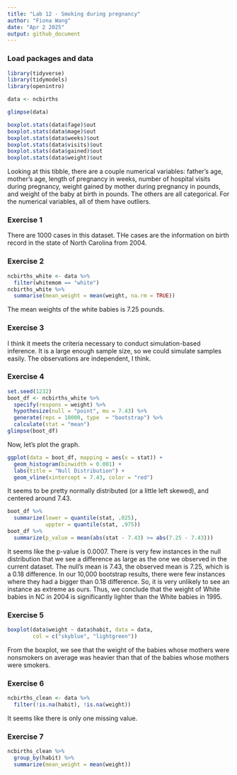 ```yaml
---
title: "Lab 12 - Smoking during pregnancy"
author: "Fiona Wang"
date: "Apr 2 2025"
output: github_document
---
```


### Load packages and data

```r
library(tidyverse) 
library(tidymodels)
library(openintro)
```

```r
data <- ncbirths
```

```r
glimpse(data)
```

```r
boxplot.stats(data$fage)$out
boxplot.stats(data$mage)$out
boxplot.stats(data$weeks)$out
boxplot.stats(data$visits)$out
boxplot.stats(data$gained)$out
boxplot.stats(data$weight)$out
```

Looking at this tibble, there are a couple numerical variables: father's age, mother's age, length of pregnancy in weeks, number of hospital visits during pregnancy, weight gained by mother during pregnancy in pounds, and weight of the baby at birth in pounds. The others are all categorical. For the numerical variables, all of them have outliers. 

### Exercise 1
There are 1000 cases in this dataset. THe cases are the information on birth record in the state of North Carolina from 2004. 

### Exercise 2
```r
ncbirths_white <- data %>% 
  filter(whitemom == "white")
ncbirths_white %>% 
  summarise(mean_weight = mean(weight, na.rm = TRUE))
```

The mean weights of the white babies is 7.25 pounds. 

### Exercise 3
I think it meets the criteria necessary to conduct simulation-based inference. It is a large enough sample size, so we could simulate samples easily. The observations are independent, I think. 

### Exercise 4
```r
set.seed(1232)
boot_df <- ncbirths_white %>% 
  specify(respons = weight) %>% 
  hypothesize(null = "point", mu = 7.43) %>% 
  generate(reps = 10000, type  = "bootstrap") %>% 
  calculate(stat = "mean")
glimpse(boot_df)
```

Now, let's plot the graph.
```r
ggplot(data = boot_df, mapping = aes(x = stat)) +
  geom_histogram(binwidth = 0.001) +
  labs(title = "Null Distribution") +
  geom_vline(xintercept = 7.43, color = "red")
```

It seems to be pretty normally distributed (or a little left skewed), and centered around 7.43. 
```r
boot_df %>% 
  summarize(lower = quantile(stat, .025),
            uppter = quantile(stat, .975))
boot_df %>% 
  summarize(p_value = mean(abs(stat - 7.43) >= abs(7.25 - 7.43)))
```

It seems like the p-value is 0.0007. There is very few instances in the null distribution that we see a difference as large as the one we observed in the current dataset. The null's mean is 7.43, the observed mean is 7.25, which is a 0.18 difference. In our 10,000 bootstrap results, there were few instances where they had a bigger than 0.18 difference. So, it is very unlikely to see an instance as extreme as ours. Thus, we conclude that the weight of White babies in NC in 2004 is significantly lighter than the White babies in 1995. 

### Exercise 5
```r
boxplot(data$weight ~ data$habit, data = data,
        col = c("skyblue", "lightgreen"))
```

From the boxplot, we see that the weight of the babies whose mothers were nonsmokers on average was heavier than that of the babies whose mothers were smokers. 

### Exercise 6
```r
ncbirths_clean <- data %>% 
  filter(!is.na(habit), !is.na(weight))
```

It seems like there is only one missing value.

### Exercise 7
```r
ncbirths_clean %>% 
  group_by(habit) %>% 
  summarize(mean_weight = mean(weight))
```